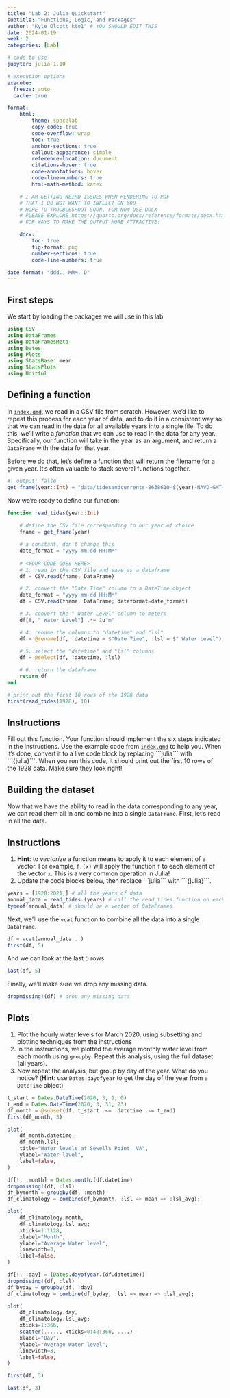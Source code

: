 ```yaml
---
title: "Lab 2: Julia Quickstart"
subtitle: "Functions, Logic, and Packages"
author: "Kyle Olcott kto1" # YOU SHOULD EDIT THIS
date: 2024-01-19
week: 2
categories: [Lab]

# code to use
jupyter: julia-1.10

# execution options
execute:
  freeze: auto  
  cache: true

format: 
    html:
        theme: spacelab
        copy-code: true
        code-overflow: wrap
        toc: true
        anchor-sections: true
        callout-appearance: simple
        reference-location: document
        citations-hover: true
        code-annotations: hover
        code-line-numbers: true
        html-math-method: katex

    # I AM GETTING WEIRD ISSUES WHEN RENDERING TO PDF
    # THAT I DO NOT WANT TO INFLICT ON YOU
    # HOPE TO TROUBLESHOOT SOON, FOR NOW USE DOCX
    # PLEASE EXPLORE https://quarto.org/docs/reference/formats/docx.html
    # FOR WAYS TO MAKE THE OUTPUT MORE ATTRACTIVE!

    docx: 
        toc: true
        fig-format: png
        number-sections: true
        code-line-numbers: true

date-format: "ddd., MMM. D"
---
```


## First steps

We start by loading the packages we will use in this lab

```julia
using CSV
using DataFrames
using DataFramesMeta
using Dates
using Plots
using StatsBase: mean
using StatsPlots
using Unitful
```

## Defining a function

In [`index.qmd`](index.qmd), we read in a CSV file from scratch.
However, we'd like to repeat this process for each year of data, and to do it in a consistent way so that we can read in the data for all available years into a single file.
To do this, we'll write a *function* that we can use to read in the data for any year.
Specifically, our function will take in the year as an argument, and return a `DataFrame` with the data for that year.

Before we do that, let's define a function that will return the filename for a given year.
It's often valuable to stack several functions together.

```julia
#| output: false
get_fname(year::Int) = "data/tidesandcurrents-8638610-$(year)-NAVD-GMT-metric.csv"
```

Now we're ready to define our function:

```julia

function read_tides(year::Int)
    
    # define the CSV file corresponding to our year of choice
    fname = get_fname(year)

    # a constant, don't change this
    date_format = "yyyy-mm-dd HH:MM"
    
    # <YOUR CODE GOES HERE>
    # 1. read in the CSV file and save as a dataframe
    df = CSV.read(fname, DataFrame)

    # 2. convert the "Date Time" column to a DateTime object
    date_format = "yyyy-mm-dd HH:MM"
    df = CSV.read(fname, DataFrame; dateformat=date_format)

    # 3. convert the " Water Level" column to meters
    df[!, " Water Level"] .*= 1u"m"

    # 4. rename the columns to "datetime" and "lsl"
    df = @rename(df, :datetime = $"Date Time", :lsl = $" Water Level");

    # 5. select the "datetime" and "lsl" columns
    df = @select(df, :datetime, :lsl)

    # 6. return the dataframe
    return df
end

# print out the first 10 rows of the 1928 data
first(read_tides(1928), 10) 
```

::: {.callout-important}
## Instructions

Fill out this function.
Your function should implement the six steps indicated in the instructions.
Use the example code from [`index.qmd`](index.qmd) to help you.
When it's done, convert it to a live code block by replacing \```julia\``` with \```{julia}\```.
When you run this code, it should print out the first 10 rows of the 1928 data.
Make sure they look right!
:::

## Building the dataset

Now that we have the ability to read in the data corresponding to any year, we can read them all in and combine into a single `DataFrame`.
First, let's read in all the data.

::: {.callout-important}
## Instructions

1. **Hint**: to _vectorize_ a function means to apply it to each element of a vector. For example, `f.(x)` will apply the function `f` to each element of the vector `x`. This is a very common operation in Julia!
1. Update the code blocks below, then replace \```julia\``` with \```{julia}\```.
:::

```julia
years = [1928:2021;] # all the years of data
annual_data = read_tides.(years) # call the read_tides function on each year (see hint above!)
typeof(annual_data) # should be a vector of DataFrames
```

Next, we'll use the `vcat` function to combine all the data into a single `DataFrame`.

```julia
df = vcat(annual_data...)
first(df, 5)
```

And we can look at the last 5 rows

```julia
last(df, 5)
```

Finally, we'll make sure we drop any missing data.

```julia
dropmissing!(df) # drop any missing data
```

## Plots

1. Plot the hourly water levels for March 2020, using subsetting and plotting techniques from the instructions
1. In the instructions, we plotted the average monthly water level from each month using `groupby`. Repeat this analysis, using the full dataset (all years). 
1. Now repeat the analysis, but group by day of the year. What do you notice? (**Hint**: use `Dates.dayofyear` to get the day of the year from a `DateTime` object)

```julia
t_start = Dates.DateTime(2020, 3, 1, 0)
t_end = Dates.DateTime(2020, 3, 31, 23)
df_month = @subset(df, t_start .<= :datetime .<= t_end)
first(df_month, 3)

plot(
    df_month.datetime,
    df_month.lsl;
    title="Water levels at Sewells Point, VA",
    ylabel="Water level",
    label=false,
)
```

```julia
df[!, :month] = Dates.month.(df.datetime)
dropmissing!(df, :lsl)
df_bymonth = groupby(df, :month)
df_climatology = combine(df_bymonth, :lsl => mean => :lsl_avg);

plot(
    df_climatology.month,
    df_climatology.lsl_avg;
    xticks=1:1128,
    xlabel="Month",
    ylabel="Average Water level",
    linewidth=3,
    label=false,
)
```

```julia
df[!, :day] = (Dates.dayofyear.(df.datetime))
dropmissing!(df, :lsl)
df_byday = groupby(df, :day)
df_climatology = combine(df_byday, :lsl => mean => :lsl_avg);

plot(
    df_climatology.day,
    df_climatology.lsl_avg;
    xticks=1:366,
    scatter(....., xticks=0:40:360, ....)
    xlabel="Day",
    ylabel="Average Water level",
    linewidth=3,
    label=false,
)
```

```julia
first(df, 3)
```

```julia
last(df, 3)
```